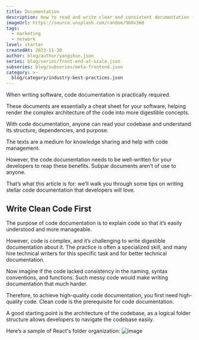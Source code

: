 ```yaml
---
title: Documentation
description: How to read and write clear and consistent documentation for your code, such as comments, README files, and API docs.
imageUrl: https://source.unsplash.com/random/960x360
tags:
  - marketing
  - network
level: starter
createdAt: 2023-11-30
author: blog/author/yangshun.json
series: blog/series/front-end-at-scale.json
subseries: blog/subseries/meta-frontend.json
category: >-
  blog/category/industry-best-practices.json
---
```


When writing software, code documentation is practically required.

These documents are essentially a cheat sheet for your software, helping render the complex architecture of the code into more digestible concepts.

With code documentation, anyone can read your codebase and understand its structure, dependencies, and purpose.

The texts are a medium for knowledge sharing and help with code management.

However, the code documentation needs to be well-written for your developers to reap these benefits. Subpar documents aren’t of use to anyone.

That’s what this article is for: we’ll walk you through some tips on writing stellar code documentation that developers will love.

## Write Clean Code First

The purpose of code documentation is to explain code so that it’s easily understood and more manageable.

However, code is complex, and it’s challenging to write digestible documentation about it. The practice is often a specialized skill, and many hire technical writers for this specific task and for better technical documentation.

Now imagine if the code lacked consistency in the naming, syntax conventions, and functions. Such messy code would make writing documentation that much harder.

Therefore, to achieve high-quality code documentation, you first need high-quality code. Clean code is the prerequisite for code documentation.

A good starting point is the architecture of the codebase, as a logical folder structure allows developers to navigate the codebase easily.

Here’s a sample of React's folder organization: ![image](https://assets-global.website-files.com/5f7178312623813d346b8936/63e4baa1ce8bdf0aef69261a_T8EKfSyfN6oyUOeV5eMvEmwAqhBOWGNNJcwo0KUfdNaufCCu9vWDvs1bZaZ54iQONO_DwSpYhsL35lBUPRO8xz0UqwGG-DXJ5RRLpF2gBpaW7jFBsUlIPqfhQ7uGQHQ_2_5WzIP5mYVDEFNwvCNlYMc.jpeg)
